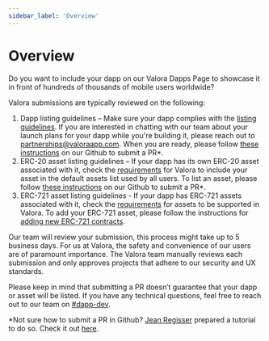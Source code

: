 ```yaml
---
sidebar_label: 'Overview'
---
```


# Overview

Do you want to include your dapp on our Valora Dapps Page to showcase it in front of hundreds of thousands of mobile users worldwide?

Valora submissions are typically reviewed on the following:

1. Dapp listing guidelines – Make sure your dapp complies with the
   [listing guidelines](dapp-guidelines). If you are interested in
   chatting with our team about your launch plans for your dapp while
   you're building it, please reach out to
   [partnerships@valoraapp.com](mailto:partnerships@valoraapp.com). When
   you are ready, please follow [these instructions](adding-new-dapps) on our Github to
   submit a PR\*.
2. ERC-20 asset listing guidelines – If your dapp has its own ERC-20
   asset associated with it, check the
   [requirements](asset-guidelines) for Valora to include your asset
   in the default assets list used by all users. To list an asset, please follow [these
   instructions](https://github.com/valora-inc/address-metadata#adding-new-erc20-tokens)
   on our Github to submit a PR\*.
3. ERC-721 asset listing guidelines - If your dapp has ERC-721 assets
   associated with it, check the [requirements](asset-guidelines) for assets to be
   supported in Valora. To add your ERC-721 asset, please follow the
   instructions for [adding new ERC-721 contracts](adding-new-nft-contracts).

Our team will review your submission, this process might take up to 5
business days. For us at Valora, the safety and convenience of our
users are of paramount importance. The Valora team manually reviews
each submission and only approves projects that adhere to our security
and UX standards.

Please keep in mind that submitting a PR doesn’t guarantee that your
dapp or asset will be listed. If you have any technical questions,
feel free to reach out to our team on [#dapp-dev](https://discord.com/channels/886972503560433675/887422238071087154).

\*Not sure how to submit a PR in Github? [Jean
Regisser](https://twitter.com/jeanregisser) prepared a tutorial to do
so. Check it out [here](https://youtu.be/t6qX85P02IQ?t=221).

